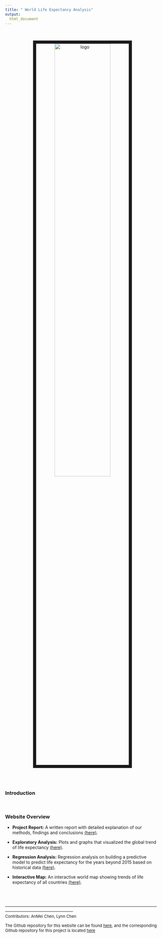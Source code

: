 ```yaml
---
title: " World Life Expectancy Analysis"
output: 
  html_document
---
```


<center>
<br><br><img src="image/LE2.png" alt="logo" style="width:60%; border:10px solid"><br>
</center>

<br>
<br>

### Introduction


<br>

### Website Overview

* **Project Report:** A written report with detailed explanation of our methods, findings and conclusions [(here)]().

* **Exploratory Analysis:** Plots and graphs that visualized the global trend of life expectancy [(here)](https://lc1002.github.io/LifeExpectancy/exploratory.html).

* **Regression Analysis:** Regression analysis on building a predictive model to predict life expectancy for the years beyond 2015 based on historical data [(here)](https://lc1002.github.io/LifeExpectancy/regression.html).

* **Interactive Map:** An interactive world map showing trends of life expectancy of all countries [(here)](https://anmei18.shinyapps.io/interactive_map/).



<br>
<br>

<font size="2"> --------------------------------------------------------------------------------------------------------------------------------------------------------------------- </font> <br>
<font size="2"> Contributors: </font> 
<font size="2">AnMei Chen, Lynn Chen </font> 

<font size="2">The Github repository for this website can be found [here ](https://github.com/lc1002/LifeExpectancy), and the corresponding Github repository for this project is located [here](https://github.com/lc1002/LifeExpectancyAnalysis)</font> 